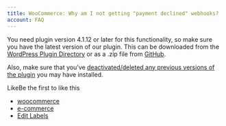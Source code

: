 ```yaml
---
title: WooCommerce: Why am I not getting "payment declined" webhooks?
account: FAQ 
---
```

You need plugin version 4.1.12 or later for this functionality, so make sure you have the latest version of our plugin. This can be downloaded from the [WordPress Plugin Directory](https://wordpress.org/plugins/checkout-com-unified-payments-api/#developers) or as a .zip file from [GitHub](https://github.com/checkout/checkout-woocommerce-plugin).

Also, make sure that you've [deactivated/deleted any previous versions of the plugin](https://docs.checkout.com/quickstart/integrate/e-commerce-platforms/woocommerce#WooCommerce-Checkyouhavenopreviousversionoftheplugin) you may have installed.

LikeBe the first to like this

*   [woocommerce](/label/FAQ/woocommerce)
*   [e-commerce](/label/FAQ/e-commerce)
*   [Edit Labels](# "Edit Labels (Type 'l')")





